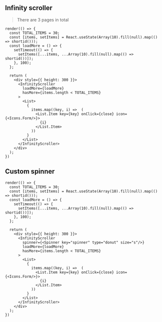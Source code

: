 
<Meta title="Components/Interactive/Infinity Scrolling" />

## Infinity scroller

> There are 3 pages in total

```tsx live expanded
render(() => {
  const TOTAL_ITEMS = 30;
  const [items, setItems] = React.useState(Array(10).fill(null).map(() => shortid()));
  const loadMore = () => {
    setTimeout(() => {
      setItems([...items, ...Array(10).fill(null).map(() => shortid())]);
    }, 100);
  };

  return (
    <div style={{ height: 300 }}>
      <InfinityScroller
        loadMore={loadMore}
        hasMore={items.length < TOTAL_ITEMS}
      >
        <List>
          {
            items.map((key, i) =>  (
              <List.Item key={key} onClick={close} icon={<Icons.Form/>}>
                {i}
              </List.Item>
            ))
          }
        </List>
      </InfinityScroller>
    </div>
  );
})
```

## Custom spinner

```tsx live
render(() => {
  const TOTAL_ITEMS = 30;
  const [items, setItems] = React.useState(Array(10).fill(null).map(() => shortid()));
  const loadMore = () => {
    setTimeout(() => {
      setItems([...items, ...Array(10).fill(null).map(() => shortid())]);
    }, 100);
  };

  return (
    <div style={{ height: 300 }}>
      <InfinityScroller
        spinner={<Spinner key="spinner" type="donut" size="s"/>}
        loadMore={loadMore}
        hasMore={items.length < TOTAL_ITEMS}
      >
        <List>
          {
            items.map((key, i) =>  (
              <List.Item key={key} onClick={close} icon={<Icons.Form/>}>
                {i}
              </List.Item>
            ))
          }
        </List>
      </InfinityScroller>
    </div>
  );
})
```

<ArgsTable of={InfinityScroller} />
